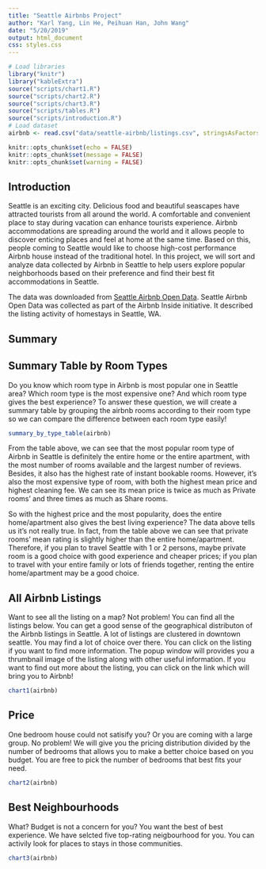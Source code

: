 ```yaml
---
title: "Seattle Airbnbs Project"
author: "Karl Yang, Lin He, Peihuan Han, John Wang"
date: "5/20/2019"
output: html_document
css: styles.css
---
```


```r
# Load libraries
library("knitr")
library("kableExtra")
source("scripts/chart1.R")
source("scripts/chart2.R")
source("scripts/chart3.R")
source("scripts/tables.R")
source("scripts/introduction.R")
# Load dataset
airbnb <- read.csv("data/seattle-airbnb/listings.csv", stringsAsFactors = FALSE)
```

```r
knitr::opts_chunk$set(echo = FALSE)
knitr::opts_chunk$set(message = FALSE)
knitr::opts_chunk$set(warning = FALSE)
```

## Introduction
Seattle is an exciting city. Delicious food and beautiful seascapes have attracted tourists from all around the world. A comfortable and convenient place to stay during vacation can enhance tourists experience. Airbnb accommodations are spreading around the world and it allows people to discover enticing places and feel at home at the same time. Based on this, people coming to Seattle would like to choose high-cost performance Airbnb house instead of the traditional hotel. In this project, we will sort and analyze data collected by Airbnb in Seattle to help users explore popular neighborhoods based on their preference and find their best fit accommodations in Seattle. 

The data was downloaded from [Seattle Airbnb Open Data](https://www.kaggle.com/airbnb/seattle#listings.csv). Seattle Airbnb Open Data was collected as part of the Airbnb Inside initiative. It described the listing activity of homestays in Seattle, WA.

## Summary

## Summary Table by Room Types
Do you know which room type in Airbnb is most popular one in Seattle area? Which room type is the most expensive one? And which room type gives the best experience? To answer these question, we will create a summary table by grouping the airbnb rooms according to their room type so we can compare the difference between each room type easily!
```r
summary_by_type_table(airbnb)
```

From the table above, we can see that the most popular room type of Airbnb in Seattle is definitely the entire home or the entire apartment, with the most number of rooms available and the largest number of reviews. Besides, it also has the highest rate of instant bookable rooms. However, it's also the most expensive type of room, with both the highest mean price and highest cleaning fee. We can see its mean price is twice as much as Private rooms' and three times as much as Share rooms.

So with the highest price and the most popularity, does the entire home/apartment also gives the best living experience? The data above tells us it's not really true. In fact, from the table above we can see that private rooms' mean rating is slightly higher than the entire home/apartment. Therefore, if you plan to travel Seattle with 1 or 2 persons, maybe private room is a good choice with good experience and cheaper prices; if you plan to travel with your entire family or lots of friends together, renting the entire home/apartment may be a good choice.


## All Airbnb Listings
Want to see all the listing on a map? Not problem! You can find all the 
listings below. You can get a good sense of the geographical 
distributon of the Airbnb listings in Seattle. A lot of listings are 
clustered in downtown seattle. You may find a lot of choice over there. 
You can click on the listing if you want to find more information. 
The popup window will provides you a thrumbnail image of the listing along 
with other useful information. If you want to find out more about the listing, 
you can click on the link which will bring you to Airbnb!

```r
chart1(airbnb)
```

## Price
One bedroom house could not satisify you? Or you are coming with a large group. 
No problem! We will give you the pricing distribution divided by the number of 
bedrooms that allows you to make a better choice based on you budget. 
You are free to pick the number of bedrooms that best fits your need. 

```r
chart2(airbnb)
```

## Best Neighbourhoods
What? Budget is not a concern for you? You want the best of best experience. 
We have selcted five top-rating neigbourhood for you. You can activily look for 
places to stays in those communities. 

```r
chart3(airbnb)
```
